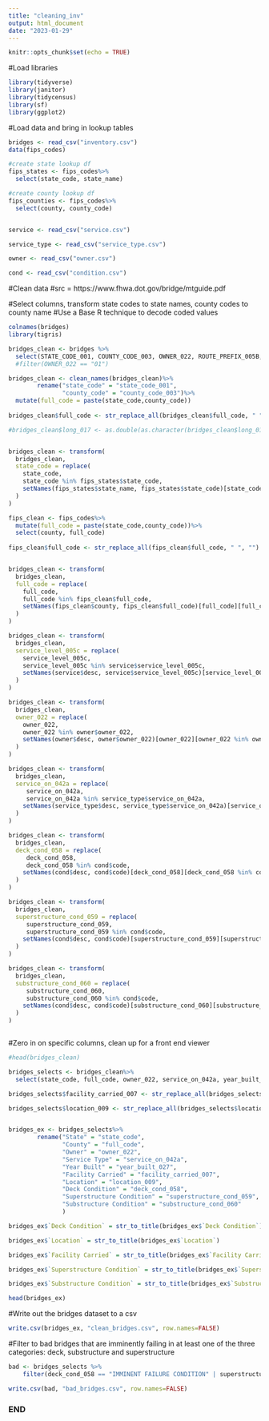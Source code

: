 ```yaml
---
title: "cleaning_inv"
output: html_document
date: "2023-01-29"
---
```


```r
knitr::opts_chunk$set(echo = TRUE)
```

#Load libraries
```r
library(tidyverse)
library(janitor)
library(tidycensus)
library(sf)
library(ggplot2)

```


#Load data and bring in lookup tables
```r

bridges <- read_csv("inventory.csv")
data(fips_codes)

#create state lookup df
fips_states <- fips_codes%>%
  select(state_code, state_name)

#create county lookup df
fips_counties <- fips_codes%>%
  select(county, county_code)


service <- read_csv("service.csv")

service_type <- read_csv("service_type.csv")

owner <- read_csv("owner.csv")

cond <- read_csv("condition.csv")
```

#Clean data
#src = https://www.fhwa.dot.gov/bridge/mtguide.pdf
   
#Select columns, transform state codes to state names, county codes to county name
#Use a Base R technique to decode coded values
```r

colnames(bridges)
library(tigris)

bridges_clean <- bridges %>%
  select(STATE_CODE_001, COUNTY_CODE_003, OWNER_022, ROUTE_PREFIX_005B, SERVICE_LEVEL_005C, ROUTE_NUMBER_005D, FEATURES_DESC_006A, FACILITY_CARRIED_007, LOCATION_009, TOLL_020, MAINTENANCE_021, YEAR_BUILT_027, TRAFFIC_LANES_ON_028A, ADT_029, SERVICE_ON_042A, DECK_COND_058, SUPERSTRUCTURE_COND_059, SUBSTRUCTURE_COND_060)
  #filter(OWNER_022 == "01")

bridges_clean <- clean_names(bridges_clean)%>%
        rename("state_code" = "state_code_001",
               "county_code" = "county_code_003")%>%
  mutate(full_code = paste(state_code,county_code))
  
bridges_clean$full_code <- str_replace_all(bridges_clean$full_code, " ", "")

#bridges_clean$long_017 <- as.double(as.character(bridges_clean$long_017))


bridges_clean <- transform(
  bridges_clean,
  state_code = replace(
    state_code,
    state_code %in% fips_states$state_code,
    setNames(fips_states$state_name, fips_states$state_code)[state_code][state_code %in% fips_states$state_code]
  )
)

fips_clean <- fips_codes%>%
  mutate(full_code = paste(state_code,county_code))%>%
  select(county, full_code)
  
fips_clean$full_code <- str_replace_all(fips_clean$full_code, " ", "")


bridges_clean <- transform(
  bridges_clean,
  full_code = replace(
    full_code,
    full_code %in% fips_clean$full_code,
    setNames(fips_clean$county, fips_clean$full_code)[full_code][full_code %in% fips_clean$full_code]
  )
)

bridges_clean <- transform(
  bridges_clean,
  service_level_005c = replace(
    service_level_005c,
    service_level_005c %in% service$service_level_005c,
    setNames(service$desc, service$service_level_005c)[service_level_005c][service_level_005c %in% service$service_level_005c]
  )
)

bridges_clean <- transform(
  bridges_clean,
  owner_022 = replace(
    owner_022,
    owner_022 %in% owner$owner_022,
    setNames(owner$desc, owner$owner_022)[owner_022][owner_022 %in% owner$owner_022]
  )
)

bridges_clean <- transform(
  bridges_clean,
  service_on_042a = replace(
     service_on_042a,
     service_on_042a %in% service_type$service_on_042a,
    setNames(service_type$desc, service_type$service_on_042a)[service_on_042a][service_on_042a %in% service_type$service_on_042a]
  )
)

bridges_clean <- transform(
  bridges_clean,
  deck_cond_058 = replace(
     deck_cond_058,
     deck_cond_058 %in% cond$code,
    setNames(cond$desc, cond$code)[deck_cond_058][deck_cond_058 %in% cond$code]
  )
)

bridges_clean <- transform(
  bridges_clean,
  superstructure_cond_059 = replace(
     superstructure_cond_059,
     superstructure_cond_059 %in% cond$code,
    setNames(cond$desc, cond$code)[superstructure_cond_059][superstructure_cond_059 %in% cond$code]
  )
)

bridges_clean <- transform(
  bridges_clean,
  substructure_cond_060 = replace(
     substructure_cond_060,
     substructure_cond_060 %in% cond$code,
    setNames(cond$desc, cond$code)[substructure_cond_060][substructure_cond_060 %in% cond$code]
  )
)



```



#Zero in on specific columns, clean up for a front end viewer
```r

#head(bridges_clean)

bridges_selects <- bridges_clean%>%
  select(state_code, full_code, owner_022, service_on_042a, year_built_027, facility_carried_007, location_009, deck_cond_058, superstructure_cond_059, substructure_cond_060)

bridges_selects$facility_carried_007 <- str_replace_all(bridges_selects$facility_carried_007, "'", "")

bridges_selects$location_009 <- str_replace_all(bridges_selects$location_009, "'", "")


bridges_ex <- bridges_selects%>%
        rename("State" = "state_code",
               "County" = "full_code",
               "Owner" = "owner_022",
               "Service Type" = "service_on_042a",
               "Year Built" = "year_built_027",
               "Facility Carried" = "facility_carried_007",
               "Location" = "location_009",
               "Deck Condition" = "deck_cond_058",
               "Superstructure Condition" = "superstructure_cond_059",
               "Substructure Condition" = "substructure_cond_060"
               )

bridges_ex$`Deck Condition` = str_to_title(bridges_ex$`Deck Condition`)

bridges_ex$`Location` = str_to_title(bridges_ex$`Location`)

bridges_ex$`Facility Carried` = str_to_title(bridges_ex$`Facility Carried`)

bridges_ex$`Superstructure Condition` = str_to_title(bridges_ex$`Superstructure Condition`)

bridges_ex$`Substructure Condition` = str_to_title(bridges_ex$`Substructure Condition`)

head(bridges_ex)


```

#Write out the bridges dataset to a csv
```r

write.csv(bridges_ex, "clean_bridges.csv", row.names=FALSE)


```


#Filter to bad bridges that are imminently failing in at least one of the three categories: deck, substructure and superstructure
```r

bad <- bridges_selects %>%
    filter(deck_cond_058 == "IMMINENT FAILURE CONDITION" | superstructure_cond_059 == "IMMINENT FAILURE CONDITION" | substructure_cond_060 == "IMMINENT FAILURE CONDITION")

write.csv(bad, "bad_bridges.csv", row.names=FALSE)

```




### END ####

